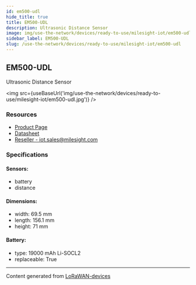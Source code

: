```yaml
---
id: em500-udl
hide_title: true
title: EM500-UDL
description: Ultrasonic Distance Sensor
image: img/use-the-network/devices/ready-to-use/milesight-iot/em500-udl.jpg
sidebar_label: EM500-UDL
slug: /use-the-network/devices/ready-to-use/milesight-iot/em500-udl
---
```



## EM500-UDL

Ultrasonic Distance Sensor

<img src={useBaseUrl('img/use-the-network/devices/ready-to-use/milesight-iot/em500-udl.jpg')} />

### Resources

- [Product Page](https://www.milesight-iot.com/lorawan/sensor/em500-udl/)
- [Datasheet](https://resource.milesight-iot.com/milesight/document/em500-udl-datasheet-en.pdf)
- [Reseller - iot.sales@milesight.com](https://www.milesight-iot.com/contact-us/)

### Specifications

#### Sensors:

- battery
- distance

#### Dimensions:

- width: 69.5 mm
- length: 156.1 mm
- height: 71 mm

#### Battery:

- type: 19000 mAh Li-SOCL2
- replaceable: True

---

Content generated from [LoRaWAN-devices](https://github.com/TheThingsNetwork/lorawan-devices)
